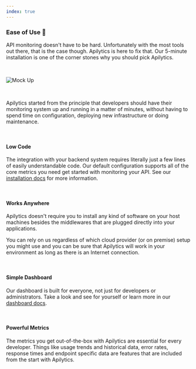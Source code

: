 ```yaml
---
index: true
---
```


### Ease of Use 👏

<p className="text-xl">
  API monitoring doesn't have to be hard. Unfortunately with the most tools out there, that is the
  case though. Apilytics is here to fix that. Our 5-minute installation is one of the corner stones
  why you should pick Apilytics.
</p>

<br />

![Mock Up](/mock-ups/time-frame.gif)

<br />

Apilytics started from the principle that developers should have their monitoring system up and running in a matter of minutes,
without having to spend time on configuration, deploying new infrastructure or doing maintenance.

<br />

#### Low Code

The integration with your backend system requires literally just a few lines of easily understandable code.
Our default configuration supports all of the core metrics you need get started with monitoring your API.
See our [installation docs](/docs/get-started#install-middleware) for more information.

<br />

#### Works Anywhere

Apilytics doesn't require you to install any kind of software on your host machines besides the middlewares that are plugged directly into your applications.

You can rely on us regardless of which cloud provider (or on premise) setup you might use
and you can be sure that Apilytics will work in your environment as long as there is an Internet connection.

<br />

#### Simple Dashboard

Our dashboard is built for everyone, not just for developers or administrators.
Take a look and see for yourself or learn more in our [dashboard docs](/docs/dashboard).

<br />

#### Powerful Metrics

The metrics you get out-of-the-box with Apilytics are essential for every developer.
Things like usage trends and historical data, error rates, response times and endpoint specific data are features that are included from the start with Apilytics.
